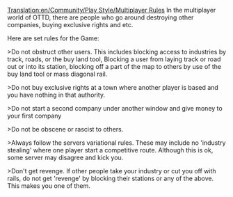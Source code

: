 [[Translation:en/Community/Play Style/Multiplayer Rules]]
In the multiplayer world of OTTD, there are people who go around destroying other companies, buying exclusive rights and etc.

Here are set rules for the Game:

>Do not obstruct other users. This includes blocking access to industries by track, roads, or the buy land tool, Blocking a user from laying track or road out or into its station, blocking off a part of the map to others by use of the buy land tool or mass diagonal rail.

>Do not buy exclusive rights at a town where another player is based and you have nothing in that authority.

>Do not start a second company under another window and give money to your first company

>Do not be obscene or rascist to others.

>Always follow the servers variational rules. These may include no 'industry stealing' where one player start a competitive route. Although this is ok, some server may disagree and kick you. 

>Don't get revenge. If other people take your industry or cut you off with rails, do not get 'revenge' by blocking their stations or any of the above. This makes you one of them.